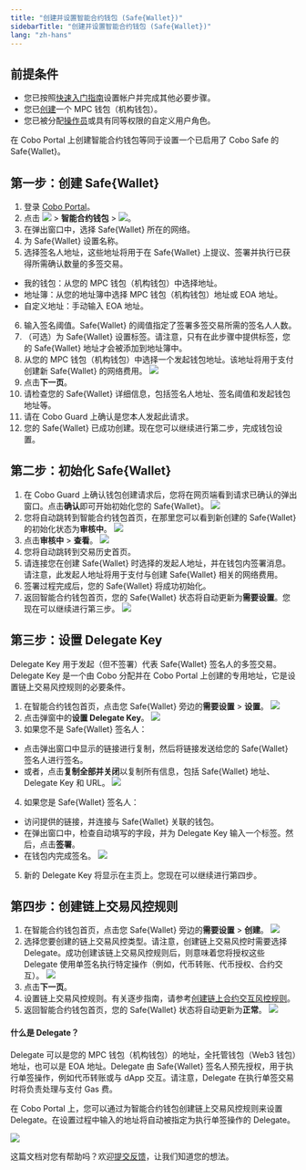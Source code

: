 ```yaml
---
title: "创建并设置智能合约钱包 (Safe{Wallet})"
sidebarTitle: "创建并设置智能合约钱包 (Safe{Wallet})"
lang: "zh-hans"
---
```


## 前提条件

- 您已按照[快速入门指南](/cn/portal/quick-start-guide)设置帐户并完成其他必要步骤。 
- 您已[创建](/cn/portal/mpc-wallets/ocw/set-up)一个 MPC 钱包（机构钱包）。
- 您已被分配[操作员](/cn/portal/organization/roles-and-permissions)或具有同等权限的自定义用户角色。

<Note>在 Cobo Portal 上创建智能合约钱包等同于设置一个已启用了 Cobo Safe 的 Safe&#123;Wallet&#125;。</Note>

## 第一步：创建 Safe&#123;Wallet&#125;

1. 登录 [Cobo Portal](https://portal.cobo.com/login)。
2. 点击 <img src="/cn/images/smart-contract-wallet/button_wallet.svg" className="icon"></img> > **智能合约钱包** > <img src="/cn/images/smart-contract-wallet/button_create.svg" className="icon"></img>。
3. 在弹出窗口中，选择 Safe&#123;Wallet&#125; 所在的网络。
4. 为 Safe&#123;Wallet&#125; 设置名称。
5. 选择签名人地址，这些地址将用于在 Safe&#123;Wallet&#125; 上提议、签署并执行已获得所需确认数量的多签交易。
- 我的钱包：从您的 MPC 钱包（机构钱包）中选择地址。
- 地址簿：从您的地址簿中选择 MPC 钱包（机构钱包）地址或 EOA 地址。
- 自定义地址：手动输入 EOA 地址。
6. 输入签名阈值。Safe&#123;Wallet&#125; 的阈值指定了签署多签交易所需的签名人人数。
7. （可选）为 Safe&#123;Wallet&#125; 设置标签。请注意，只有在此步骤中提供标签，您的 Safe&#123;Wallet&#125; 地址才会被添加到地址簿中。
8. 从您的 MPC 钱包（机构钱包）中选择一个发起钱包地址。该地址将用于支付创建新 Safe&#123;Wallet&#125; 的网络费用。
<img src="/cn/images/smart-contract-wallet/1.png" className="screenshot_modal"></img>
9. 点击**下一页**。
10. 请检查您的 Safe&#123;Wallet&#125; 详细信息，包括签名人地址、签名阈值和发起钱包地址等。
11. 请在 Cobo Guard 上确认是您本人发起此请求。
12. 您的 Safe&#123;Wallet&#125; 已成功创建。现在您可以继续进行第二步，完成钱包设置。

## 第二步：初始化 Safe&#123;Wallet&#125;

1. 在 Cobo Guard 上确认钱包创建请求后，您将在网页端看到请求已确认的弹出窗口。点击**确认**即可开始初始化您的 Safe&#123;Wallet&#125;。
<img src="/cn/images/smart-contract-wallet/request confirmed.png" className="screenshot_modal"></img>
2. 您将自动跳转到智能合约钱包首页，在那里您可以看到新创建的 Safe&#123;Wallet&#125; 的初始化状态为**审核中**。
<img src="/cn/images/smart-contract-wallet/under review.png" className="screenshot_full_screen"></img>
3. 点击**审核中** > **查看**。
<img src="/cn/images/smart-contract-wallet/initialize scw.png" className="screenshot_modal"></img>
4. 您将自动跳转到交易历史首页。
5. 请连接您在创建 Safe&#123;Wallet&#125; 时选择的发起人地址，并在钱包内签署消息。请注意，此发起人地址将用于支付与创建 Safe&#123;Wallet&#125; 相关的网络费用。
6. 签署过程完成后，您的 Safe&#123;Wallet&#125; 将成功初始化。
7. 返回智能合约钱包首页，您的 Safe&#123;Wallet&#125; 状态将自动更新为**需要设置**。您现在可以继续进行第三步。
<img src="/cn/images/smart-contract-wallet/setup required.png" className="screenshot_full_screen"></img>

## 第三步：设置 Delegate Key

Delegate Key 用于发起（但不签署）代表 Safe&#123;Wallet&#125; 签名人的多签交易。Delegate Key 是一个由 Cobo 分配并在 Cobo Portal 上创建的专用地址，它是设置链上交易风控规则的必要条件。

1. 在智能合约钱包首页，点击您 Safe&#123;Wallet&#125; 旁边的**需要设置** > **设置**。
<img src="/cn/images/smart-contract-wallet/set up delegate key.png" className="screenshot_modal"></img>
2. 点击弹窗中的**设置 Delegate Key**。
<img src="/cn/images/smart-contract-wallet/set up delegate key window.png" className="screenshot_modal"></img>
3. 如果您不是 Safe&#123;Wallet&#125; 签名人：
- 点击弹出窗口中显示的链接进行复制，然后将链接发送给您的 Safe&#123;Wallet&#125; 签名人进行签名。
- 或者，点击**复制全部并关闭**以复制所有信息，包括 Safe&#123;Wallet&#125; 地址、Delegate Key 和 URL。
<img src="/cn/images/smart-contract-wallet/delegate key url.png" className="screenshot_modal"></img>
4. 如果您是 Safe&#123;Wallet&#125; 签名人：
- 访问提供的链接，并连接与 Safe&#123;Wallet&#125; 关联的钱包。
- 在弹出窗口中，检查自动填写的字段，并为 Delegate Key 输入一个标签。然后，点击**签署**。
- 在钱包内完成签名。
<img src="/cn/images/smart-contract-wallet/4.png" className="screenshot_modal"></img>
5. 新的 Delegate Key 将显示在主页上。您现在可以继续进行第四步。

## 第四步：创建链上交易风控规则

1. 在智能合约钱包首页，点击您 Safe&#123;Wallet&#125; 旁边的**需要设置** > **创建**。
<img src="/cn/images/smart-contract-wallet/create policy.png" className="screenshot_modal"></img>
2. 选择您要创建的链上交易风控类型。请注意，创建链上交易风控时需要选择 Delegate。成功创建该链上交易风控规则后，则意味着您将授权这些 Delegate 使用单签名执行特定操作（例如，代币转账、代币授权、合约交互）。
<img src="/cn/images/smart-contract-wallet/on-chain policy.png" className="screenshot_modal"></img>
3. 点击**下一页**。
4. 设置链上交易风控规则。有关逐步指南，请参考[创建链上合约交互风控规则](/cn/portal/risk-controls/create-on-chain-policy)。
5. 返回智能合约钱包首页，您的 Safe&#123;Wallet&#125; 状态将自动更新为**正常**。
<img src="/cn/images/smart-contract-wallet/ready for use.png" className="screenshot_full_screen"></img>

#### 什么是 Delegate？

Delegate 可以是您的 MPC 钱包（机构钱包）的地址，全托管钱包（Web3 钱包）地址，也可以是 EOA 地址。Delegate 由 Safe&#123;Wallet&#125; 签名人预先授权，用于执行单签操作，例如代币转账或与 dApp 交互。请注意，Delegate 在执行单签交易时将负责处理与支付 Gas 费。

在 Cobo Portal 上，您可以通过为智能合约钱包创建链上交易风控规则来设置 Delegate。在设置过程中输入的地址将自动被指定为执行单签操作的 Delegate。

<img src="/cn/images/smart-contract-wallet/5.png" className="screenshot"></img>

<Tip>这篇文档对您有帮助吗？欢迎[提交反馈](https://forms.zohopublic.com/cobo/form/DocumentFeedbackForm/formperma/QvLOhxJv1_JMsJ-1dleZ8Itb_7rzN-LtgvsDdxosoVI?referrername=manuals)，让我们知道您的想法。</Tip>